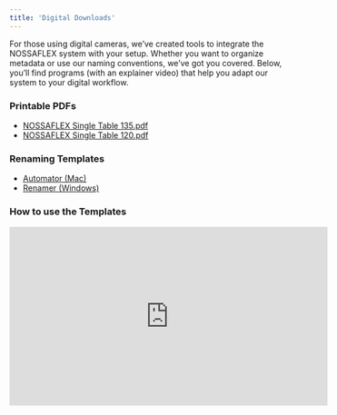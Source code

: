 ```yaml
---
title: 'Digital Downloads'
---
```


For those using digital cameras, we’ve created tools to integrate the NOSSAFLEX system with your setup. 
Whether you want to organize metadata or use our naming conventions, we’ve got you covered. Below,
you’ll find programs (with an explainer video) that help you adapt our system to your digital workflow.

### Printable PDFs
* <a href="https://nossaflexmintlify.s3.us-east-1.amazonaws.com/NOSSAFLEX+Single+Table+135.pdf" download>NOSSAFLEX Single Table 135.pdf</a>
* <a href="https://nossaflexmintlify.s3.us-east-1.amazonaws.com/NOSSAFLEX+Single+Table+120.pdf" download>NOSSAFLEX Single Table 120.pdf</a>


### Renaming Templates
* <a href="https://nossaflexmintlify.s3.us-east-1.amazonaws.com/Lightroom+to+NOSSAFLEX.zip" download>Automator (Mac)</a>
* <a href="https://nossaflexmintlify.s3.us-east-1.amazonaws.com/NOSSAFLEX.rnp" download>Renamer (Windows)</a>


### How to use the Templates
<iframe 
class="w-full aspect-video rounded-md"
width="560" 
height="315" 
src="https://www.youtube.com/embed/HAwd6HZHYyQ?si=4TMvCFl9NAh7dkqt" 
title="YouTube video player" 
frameborder="0" 
allow="accelerometer; autoplay; clipboard-write; encrypted-media; gyroscope; picture-in-picture; web-share" 
referrerpolicy="strict-origin-when-cross-origin" 
allowfullscreen></iframe>